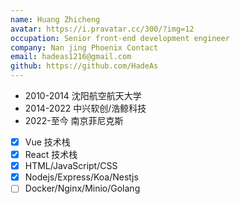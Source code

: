 ```yaml
---
name: Huang Zhicheng
avatar: https://i.pravatar.cc/300/?img=12
occupation: Senior front-end development engineer
company: Nan jing Phoenix Contact
email: hadeas1216@gmail.com
github: https://github.com/HadeAs
---
```


- 2010-2014 沈阳航空航天大学
- 2014-2022 中兴软创/浩鲸科技
- 2022-至今 南京菲尼克斯

- [x] Vue 技术栈
- [x] React 技术栈
- [x] HTML/JavaScript/CSS
- [x] Nodejs/Express/Koa/Nestjs
- [ ] Docker/Nginx/Minio/Golang

